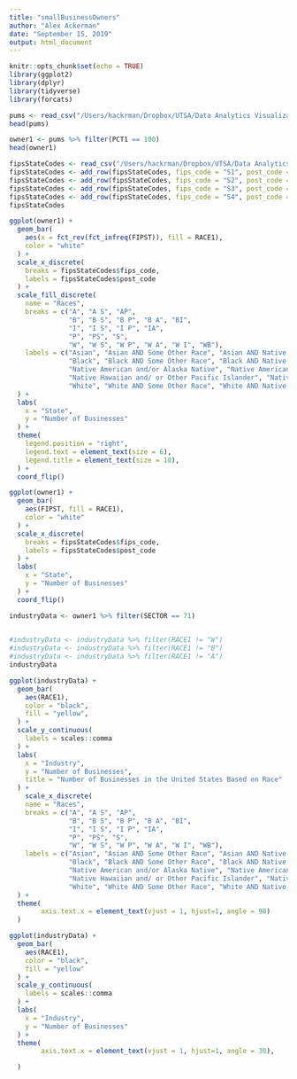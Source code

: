 ```yaml
---
title: "smallBusinessOwners"
author: "Alex Ackerman"
date: "September 15, 2019"
output: html_document
---
```


```r
knitr::opts_chunk$set(echo = TRUE)
library(ggplot2)
library(dplyr)
library(tidyverse)
library(forcats)
```


```r
pums <- read_csv("/Users/hackrman/Dropbox/UTSA/Data Analytics Visualization and Communication/finalProject/pums_csv/pums.csv")
head(pums)
```

```r
owner1 <- pums %>% filter(PCT1 == 100)
head(owner1)
```

```r
fipsStateCodes <- read_csv("/Users/hackrman/Dropbox/UTSA/Data Analytics Visualization and Communication/finalProject/fips_state.csv")
fipsStateCodes <- add_row(fipsStateCodes, fips_code = "S1", post_code = "AK and WY", state = "Alaska and Wyoming")
fipsStateCodes <- add_row(fipsStateCodes, fips_code = "S2", post_code = "DE and DC", state = "Delaware and District of Columbia")
fipsStateCodes <- add_row(fipsStateCodes, fips_code = "S3", post_code = "ND and SD", state = "North Dakota and South Dakota")
fipsStateCodes <- add_row(fipsStateCodes, fips_code = "S4", post_code = "RI and VE", state = "Rhode Island and Vermont")
fipsStateCodes
```

```r
ggplot(owner1) +
  geom_bar(
    aes(x = fct_rev(fct_infreq(FIPST)), fill = RACE1),
    color = "white"
  ) +
  scale_x_discrete(
    breaks = fipsStateCodes$fips_code,
    labels = fipsStateCodes$post_code
  ) + 
  scale_fill_discrete(
    name = "Races",
    breaks = c("A", "A S", "AP", 
               "B", "B S", "B P", "B A", "BI",
               "I", "I S", "I P", "IA",
               "P", "PS", "S",
               "W", "W S", "W P", "W A", "W I", "WB"),
    labels = c("Asian", "Asian AND Some Other Race", "Asian AND Native Hawaiian and/ or Other Pacific Islander",
               "Black", "Black AND Some Other Race", "Black AND Native Hawaiian and/ or Other Pacific Islander", "Black AND Asian", "Black AND Native American and/or Alaska Native",
               "Native American and/or Alaska Native", "Native American and/or Alaska Native AND Some Other Race", "Native American and/or Alaska Native AND Native Hawaiian and/ or Other Pacific Islander", "Native American and/or Alaska Native AND Asian",
               "Native Hawaiian and/ or Other Pacific Islander", "Native Hawaiian and/ or Other Pacific Islander AND Some Other Race", "Some Other Race",
               "White", "White AND Some Other Race", "White AND Native Hawaiian and/ or Other Pacific Islander", "White AND Asian", "White and Native American and/or Alaska Native", "White AND Black")
  ) +
  labs(
    x = "State",
    y = "Number of Businesses"
  ) +
  theme(
    legend.position = "right",
    legend.text = element_text(size = 6),
    legend.title = element_text(size = 10),
  ) +
  coord_flip() 
```



```r
ggplot(owner1) +
  geom_bar(
    aes(FIPST, fill = RACE1),
    color = "white"
  ) +
  scale_x_discrete(
    breaks = fipsStateCodes$fips_code,
    labels = fipsStateCodes$post_code
  ) + 
  labs(
    x = "State",
    y = "Number of Businesses"
  ) +
  coord_flip()
```







```r
industryData <- owner1 %>% filter(SECTOR == 71)
                

#industryData <- industryData %>% filter(RACE1 != "W")
#industryData <- industryData %>% filter(RACE1 != "B")
#industryData <- industryData %>% filter(RACE1 != "A")
industryData
```


```r
ggplot(industryData) +
  geom_bar(
    aes(RACE1),
    color = "black",
    fill = "yellow",
  ) +
  scale_y_continuous(
    labels = scales::comma
  ) +
  labs(
    x = "Industry",
    y = "Number of Businesses",
    title = "Number of Businesses in the United States Based on Race"
  ) +
    scale_x_discrete(
    name = "Races",
    breaks = c("A", "A S", "AP", 
               "B", "B S", "B P", "B A", "BI",
               "I", "I S", "I P", "IA",
               "P", "PS", "S",
               "W", "W S", "W P", "W A", "W I", "WB"),
    labels = c("Asian", "Asian AND Some Other Race", "Asian AND Native Hawaiian and/ or Other Pacific Islander",
               "Black", "Black AND Some Other Race", "Black AND Native Hawaiian and/ or Other Pacific Islander", "Black AND Asian", "Black AND Native American and/or Alaska Native",
               "Native American and/or Alaska Native", "Native American and/or Alaska Native AND Some Other Race", "Native American and/or Alaska Native AND Native Hawaiian and/ or Other Pacific Islander", "Native American and/or Alaska Native AND Asian",
               "Native Hawaiian and/ or Other Pacific Islander", "Native Hawaiian and/ or Other Pacific Islander AND Some Other Race", "Some Other Race",
               "White", "White AND Some Other Race", "White AND Native Hawaiian and/ or Other Pacific Islander", "White AND Asian", "White and Native American and/or Alaska Native", "White AND Black")
  ) +
  theme(
        axis.text.x = element_text(vjust = 1, hjust=1, angle = 90)
  )
```

```r
ggplot(industryData) +
  geom_bar(
    aes(RACE1),
    color = "black",
    fill = "yellow"
  ) +
  scale_y_continuous(
    labels = scales::comma
  ) +
  labs(
    x = "Industry",
    y = "Number of Businesses"
  ) +
  theme(
        axis.text.x = element_text(vjust = 1, hjust=1, angle = 30),

  )
```


















